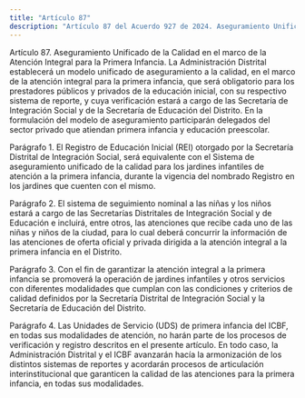 ```yaml
---
title: "Artículo 87"
description: "Artículo 87 del Acuerdo 927 de 2024. Aseguramiento Unificado de la Calidad en el marco de la Atención Integral para la Primera Infancia."
---
```


Artículo 87. Aseguramiento Unificado de la Calidad en el marco de la Atención Integral para la Primera Infancia.  La Administración Distrital establecerá un modelo unificado de aseguramiento a la calidad, en el marco de la atención integral para la primera infancia, que será obligatorio para los prestadores públicos y privados de la educación inicial, con su respectivo sistema de reporte, y cuya verificación estará a cargo de las Secretaría de Integración Social y de la Secretaría de Educación del Distrito. En la formulación del modelo de aseguramiento participarán delegados del sector privado que atiendan primera infancia y educación preescolar.
 
Parágrafo 1. El Registro de Educación Inicial (REI) otorgado por la Secretaría Distrital de Integración Social, será equivalente con el Sistema de aseguramiento unificado de la calidad para los jardines infantiles de atención a la primera infancia, durante la vigencia del nombrado Registro en los jardines que cuenten con el mismo. 
 
Parágrafo 2. El sistema de seguimiento nominal a las niñas y los niños estará a cargo de las Secretarías Distritales de Integración Social y de Educación e incluirá, entre otros, las atenciones que recibe cada uno de las niñas y niños de la ciudad, para lo cual deberá concurrir la información de las atenciones de oferta oficial y privada dirigida a la atención integral a la primera infancia en el Distrito.
 
Parágrafo 3. Con el fin de garantizar la atención integral a la primera infancia se promoverá la operación de jardines infantiles y otros servicios con diferentes modalidades que cumplan con las condiciones y criterios de calidad definidos por la Secretaría Distrital de Integración Social y la Secretaría de Educación del Distrito.
 
Parágrafo 4. Las Unidades de Servicio (UDS) de primera infancia del ICBF, en todas sus modalidades de atención, no harán parte de los procesos de verificación y registro descritos en el presente artículo. En todo caso, la Administración Distrital y el ICBF avanzarán hacía la armonización de los distintos sistemas de reportes y acordarán procesos de articulación interinstitucional que garanticen la calidad de las atenciones para la primera infancia, en todas sus modalidades.